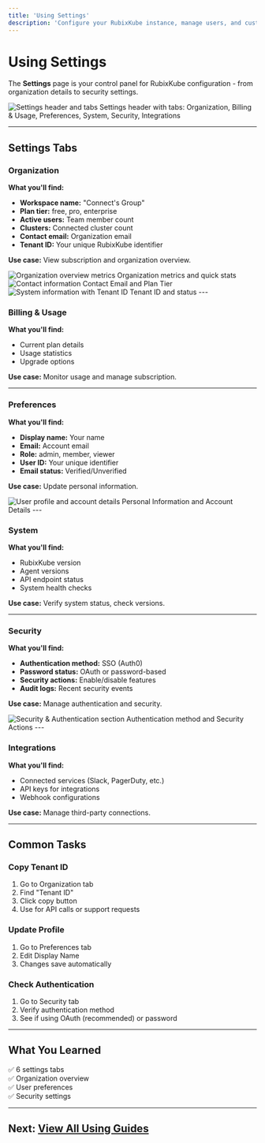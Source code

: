 ```yaml
---
title: 'Using Settings'
description: 'Configure your RubixKube instance, manage users, and customize preferences'
---
```


# Using Settings

The **Settings** page is your control panel for RubixKube configuration - from organization details to security settings.

<Frame>
  <img
    src="/images/using/using-settings-01-header.png"
    alt="Settings header and tabs"
  />
  <Caption>Settings header with tabs: Organization, Billing & Usage, Preferences, System, Security, Integrations</Caption>
</Frame>

---

## Settings Tabs

### Organization

**What you'll find:**
- **Workspace name:** "Connect's Group"
- **Plan tier:** free, pro, enterprise
- **Active users:** Team member count
- **Clusters:** Connected cluster count
- **Contact email:** Organization email
- **Tenant ID:** Your unique RubixKube identifier

**Use case:** View subscription and organization overview.

<Frame>
  <img
    src="/images/using/using-settings-02-organization.png"
    alt="Organization overview metrics"
  />
  <Caption>Organization metrics and quick stats</Caption>
</Frame>

<Frame>
  <img
    src="/images/using/using-settings-04-contact.png"
    alt="Contact information"
  />
  <Caption>Contact Email and Plan Tier</Caption>
</Frame>

<Frame>
  <img
    src="/images/using/using-settings-03-system-tenant.png"
    alt="System information with Tenant ID"
  />
  <Caption>Tenant ID and status</Caption>
</Frame>
---

### Billing & Usage

**What you'll find:**
- Current plan details
- Usage statistics
- Upgrade options

**Use case:** Monitor usage and manage subscription.

---

### Preferences

**What you'll find:**
- **Display name:** Your name
- **Email:** Account email  
- **Role:** admin, member, viewer
- **User ID:** Your unique identifier
- **Email status:** Verified/Unverified

**Use case:** Update personal information.

<Frame>
  <img
    src="/images/using/using-settings-05-user-profile.png"
    alt="User profile and account details"
  />
  <Caption>Personal Information and Account Details</Caption>
</Frame>
---

### System

**What you'll find:**
- RubixKube version
- Agent versions
- API endpoint status
- System health checks

**Use case:** Verify system status, check versions.

---

### Security

**What you'll find:**
- **Authentication method:** SSO (Auth0)
- **Password status:** OAuth or password-based
- **Security actions:** Enable/disable features
- **Audit logs:** Recent security events

**Use case:** Manage authentication and security.

<Frame>
  <img
    src="/images/using/using-settings-06-security.png"
    alt="Security & Authentication section"
  />
  <Caption>Authentication method and Security Actions</Caption>
</Frame>
---

### Integrations

**What you'll find:**
- Connected services (Slack, PagerDuty, etc.)
- API keys for integrations
- Webhook configurations

**Use case:** Manage third-party connections.

---

## Common Tasks

### Copy Tenant ID

1. Go to Organization tab
2. Find "Tenant ID"  
3. Click copy button
4. Use for API calls or support requests

### Update Profile

1. Go to Preferences tab
2. Edit Display Name
3. Changes save automatically

### Check Authentication

1. Go to Security tab
2. Verify authentication method
3. See if using OAuth (recommended) or password

---

## What You Learned

✅ 6 settings tabs  
✅ Organization overview  
✅ User preferences  
✅ Security settings  

---

## Next: [View All Using Guides](/using/dashboard)

